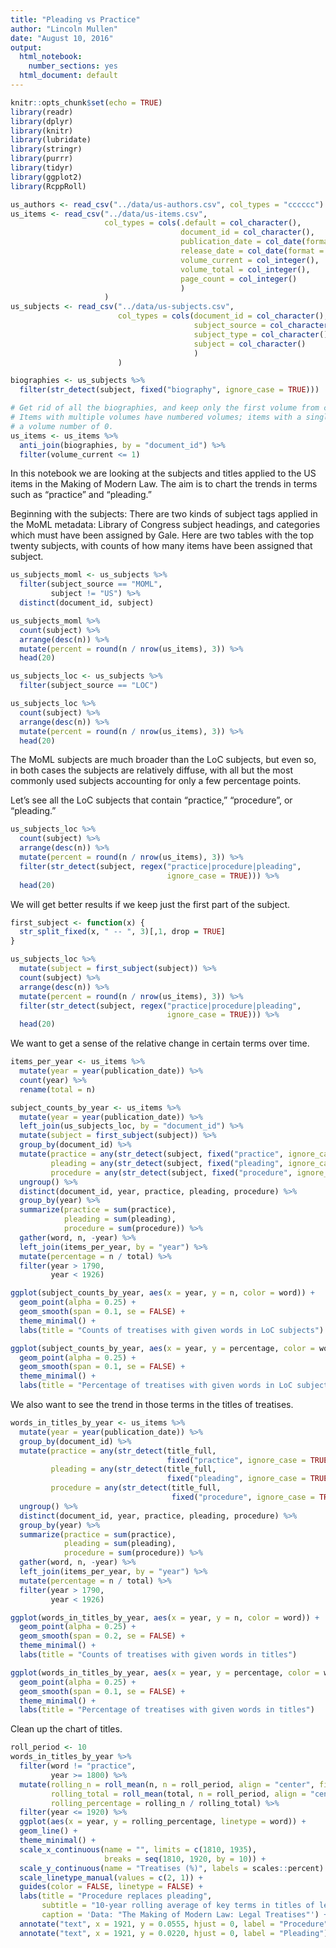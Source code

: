 ```yaml
---
title: "Pleading vs Practice"
author: "Lincoln Mullen"
date: "August 10, 2016"
output:
  html_notebook:
    number_sections: yes
  html_document: default
---
```


```r
knitr::opts_chunk$set(echo = TRUE)
library(readr)
library(dplyr)
library(knitr)
library(lubridate)
library(stringr)
library(purrr)
library(tidyr)
library(ggplot2)
library(RcppRoll)

us_authors <- read_csv("../data/us-authors.csv", col_types = "cccccc")
us_items <- read_csv("../data/us-items.csv",
                     col_types = cols(.default = col_character(), 
                                      document_id = col_character(),
                                      publication_date = col_date(format = ""),
                                      release_date = col_date(format = ""),
                                      volume_current = col_integer(),
                                      volume_total = col_integer(),
                                      page_count = col_integer()
                                      )
                     )
us_subjects <- read_csv("../data/us-subjects.csv",
                        col_types = cols(document_id = col_character(), 
                                         subject_source = col_character(),
                                         subject_type = col_character(),
                                         subject = col_character()
                                         )
                        )

biographies <- us_subjects %>% 
  filter(str_detect(subject, fixed("biography", ignore_case = TRUE)))

# Get rid of all the biographies, and keep only the first volume from collections.
# Items with multiple volumes have numbered volumes; items with a single volume have
# a volume number of 0.
us_items <- us_items %>% 
  anti_join(biographies, by = "document_id") %>% 
  filter(volume_current <= 1)
```

In this notebook we are looking at the subjects and titles applied to the US items in the Making of Modern Law. The aim is to chart the trends in terms such as "practice" and "pleading." 

Beginning with the subjects: There are two kinds of subject tags applied in the MoML metadata: Library of Congress subject headings, and categories which must have been assigned by Gale. Here are two tables with the top twenty subjects, with counts of how many items have been assigned that subject.

```r
us_subjects_moml <- us_subjects %>% 
  filter(subject_source == "MOML",
         subject != "US") %>% 
  distinct(document_id, subject)

us_subjects_moml %>% 
  count(subject) %>% 
  arrange(desc(n)) %>% 
  mutate(percent = round(n / nrow(us_items), 3)) %>% 
  head(20)
```

```r
us_subjects_loc <- us_subjects %>% 
  filter(subject_source == "LOC")

us_subjects_loc %>% 
  count(subject) %>% 
  arrange(desc(n)) %>% 
  mutate(percent = round(n / nrow(us_items), 3)) %>% 
  head(20)
```

The MoML subjects are much broader than the LoC subjects, but even so, in both cases the subjects are relatively diffuse, with all but the most commonly used subjects accounting for only a few percentage points.

Let's see all the LoC subjects that contain "practice," "procedure", or "pleading."

```r
us_subjects_loc %>% 
  count(subject) %>% 
  arrange(desc(n)) %>% 
  mutate(percent = round(n / nrow(us_items), 3)) %>% 
  filter(str_detect(subject, regex("practice|procedure|pleading", 
                                   ignore_case = TRUE))) %>% 
  head(20)
```

We will get better results if we keep just the first part of the subject.

```r
first_subject <- function(x) {
  str_split_fixed(x, " -- ", 3)[,1, drop = TRUE]
}

us_subjects_loc %>% 
  mutate(subject = first_subject(subject)) %>% 
  count(subject) %>% 
  arrange(desc(n)) %>% 
  mutate(percent = round(n / nrow(us_items), 3)) %>% 
  filter(str_detect(subject, regex("practice|procedure|pleading", 
                                   ignore_case = TRUE))) %>% 
  head(20)
```

We want to get a sense of the relative change in certain terms over time.

```r
items_per_year <- us_items %>%
  mutate(year = year(publication_date)) %>%
  count(year) %>% 
  rename(total = n)

subject_counts_by_year <- us_items %>% 
  mutate(year = year(publication_date)) %>% 
  left_join(us_subjects_loc, by = "document_id") %>% 
  mutate(subject = first_subject(subject)) %>% 
  group_by(document_id) %>% 
  mutate(practice = any(str_detect(subject, fixed("practice", ignore_case = TRUE))),
         pleading = any(str_detect(subject, fixed("pleading", ignore_case = TRUE))),
         procedure = any(str_detect(subject, fixed("procedure", ignore_case = TRUE)))) %>% 
  ungroup() %>% 
  distinct(document_id, year, practice, pleading, procedure) %>% 
  group_by(year) %>% 
  summarize(practice = sum(practice),
            pleading = sum(pleading),
            procedure = sum(procedure)) %>% 
  gather(word, n, -year) %>% 
  left_join(items_per_year, by = "year") %>% 
  mutate(percentage = n / total) %>% 
  filter(year > 1790,
         year < 1926)

ggplot(subject_counts_by_year, aes(x = year, y = n, color = word)) +
  geom_point(alpha = 0.25) + 
  geom_smooth(span = 0.1, se = FALSE) + 
  theme_minimal() +
  labs(title = "Counts of treatises with given words in LoC subjects")

ggplot(subject_counts_by_year, aes(x = year, y = percentage, color = word)) +
  geom_point(alpha = 0.25) + 
  geom_smooth(span = 0.1, se = FALSE) + 
  theme_minimal() +
  labs(title = "Percentage of treatises with given words in LoC subjects")
```

We also want to see the trend in those terms in the titles of treatises.

```r
words_in_titles_by_year <- us_items %>% 
  mutate(year = year(publication_date)) %>% 
  group_by(document_id) %>% 
  mutate(practice = any(str_detect(title_full,
                                   fixed("practice", ignore_case = TRUE))),
         pleading = any(str_detect(title_full,
                                   fixed("pleading", ignore_case = TRUE))),
         procedure = any(str_detect(title_full, 
                                    fixed("procedure", ignore_case = TRUE)))) %>% 
  ungroup() %>% 
  distinct(document_id, year, practice, pleading, procedure) %>% 
  group_by(year) %>% 
  summarize(practice = sum(practice),
            pleading = sum(pleading),
            procedure = sum(procedure)) %>% 
  gather(word, n, -year) %>% 
  left_join(items_per_year, by = "year") %>% 
  mutate(percentage = n / total) %>% 
  filter(year > 1790,
         year < 1926)

ggplot(words_in_titles_by_year, aes(x = year, y = n, color = word)) +
  geom_point(alpha = 0.25) + 
  geom_smooth(span = 0.2, se = FALSE) + 
  theme_minimal() +
  labs(title = "Counts of treatises with given words in titles")

ggplot(words_in_titles_by_year, aes(x = year, y = percentage, color = word)) +
  geom_point(alpha = 0.25) + 
  geom_smooth(span = 0.1, se = FALSE) + 
  theme_minimal() +
  labs(title = "Percentage of treatises with given words in titles")
```


Clean up the chart of titles.

```r
roll_period <- 10
words_in_titles_by_year %>% 
  filter(word != "practice",
         year >= 1800) %>% 
  mutate(rolling_n = roll_mean(n, n = roll_period, align = "center", fill = NA_real_),
         rolling_total = roll_mean(total, n = roll_period, align = "center", fill = NA_real_),
         rolling_percentage = rolling_n / rolling_total) %>% 
  filter(year <= 1920) %>% 
  ggplot(aes(x = year, y = rolling_percentage, linetype = word)) +
  geom_line() +
  theme_minimal() +
  scale_x_continuous(name = "", limits = c(1810, 1935), 
                     breaks = seq(1810, 1920, by = 10)) +
  scale_y_continuous(name = "Treatises (%)", labels = scales::percent) + 
  scale_linetype_manual(values = c(2, 1)) +
  guides(color = FALSE, linetype = FALSE) +
  labs(title = "Procedure replaces pleading",
       subtitle = "10-year rolling average of key terms in titles of legal treatises",
       caption = 'Data: "The Making of Modern Law: Legal Treatises"') +
  annotate("text", x = 1921, y = 0.0555, hjust = 0, label = "Procedure") +
  annotate("text", x = 1921, y = 0.0220, hjust = 0, label = "Pleading")
```

